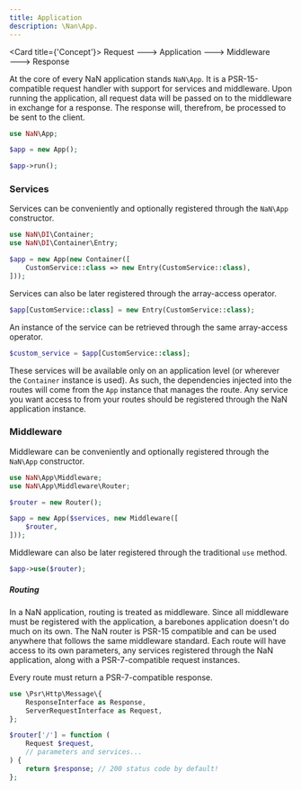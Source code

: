 ```yaml
---
title: Application
description: \Nan\App.
---
```



<Card title={'Concept'}>
	Request &#129106; Application &#129106; Middleware &#129106; Response
</Card>

At the core of every NaN application stands `NaN\App`.
It is a PSR-15-compatible request handler with support for services and middleware.
Upon running the application, all request data will be passed on to the middleware in exchange for a response.
The response will, therefrom, be processed to  be sent to the client.

```php title="index.php"
use NaN\App;

$app = new App();

$app->run();
```

### Services

Services can be conveniently and optionally registered through the `NaN\App` constructor.

```php
use NaN\DI\Container;
use NaN\DI\Container\Entry;

$app = new App(new Container([
	CustomService::class => new Entry(CustomService::class),
]));
```

Services can also be later registered through the array-access operator.

```php
$app[CustomService::class] = new Entry(CustomService::class);
```

An instance of the service can be retrieved through the same array-access operator.

```php
$custom_service = $app[CustomService::class];
```

These services will be available only on an application level (or wherever the `Container` instance is used).
As such, the dependencies injected into the routes will come from the `App` instance that manages the route.
Any service you want access to from your routes should be registered through the NaN application instance.

### Middleware

Middleware can be conveniently and optionally registered through the `NaN\App` constructor.

```php
use NaN\App\Middleware;
use NaN\App\Middleware\Router;

$router = new Router();

$app = new App($services, new Middleware([
	$router,
]));
```

Middleware can also be later registered through the traditional `use` method.

```php
$app->use($router);
```

##### Routing

In a NaN application, routing is treated as middleware.
Since all middleware must be registered with the application, a barebones application doesn't do much on its own.
The NaN router is PSR-15 compatible and can be used anywhere that follows the same middleware standard.
Each route will have access to its own parameters,
	any services registered through the NaN application,
	along with a PSR-7-compatible request instances.

Every route must return a PSR-7-compatible response.

```php
use \Psr\Http\Message\{
	ResponseInterface as Response,
	ServerRequestInterface as Request,
};

$router['/'] = function (
	Request $request,
	// parameters and services...
) {
	return $response; // 200 status code by default!
};
```
